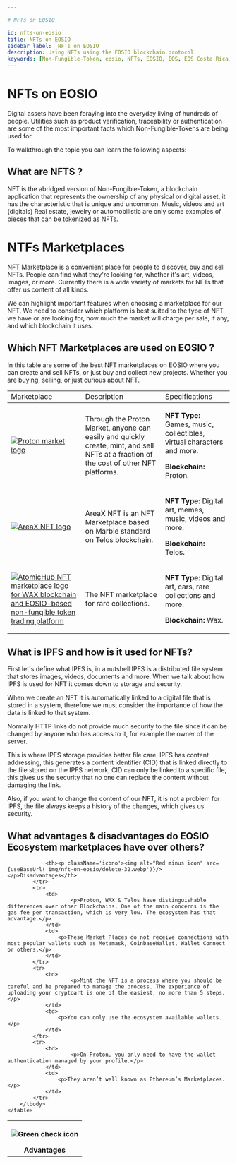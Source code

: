 ```yaml
---

# NFTs on EOSIO

id: nfts-on-eosio
title: NFTs on EOSIO
sidebar_label:  NFTs on EOSIO
description: Using NFTs using the EOSIO blockchain protocol
keywords: [Non-Fungible-Token, eosio, NFTs, EOSIO, EOS, EOS Costa Rica, What is a NFT, What is a NFT for]
---
```


# NFTs on EOSIO



Digital assets have been foraying into the everyday living of hundreds of people. Utilities such as product verification, traceability or authentication are some of the most important facts which Non-Fungible-Tokens are being used for. 

To walkthrough the topic you can learn the following aspects:

## What are NFTS ?

NFT is the abridged version of Non-Fungible-Token, a blockchain application that represents the ownership of any physical or digital asset, it has the characteristic that is unique and uncommon. Music, videos and art (digitals) Real estate, jewelry or automobilistic are only some examples of pieces that can be tokenized as NFTs. 

# NTFs Marketplaces

NFT Marketplace is a convenient place for people to discover, buy and sell NFTs. People can find what they're looking for, whether it's art, videos, images, or more.
Currently there is a wide variety of markets for NFTs that offer us content of all kinds. 

We can highlight important features when choosing a marketplace for our NFT.
We need to consider which platform is best suited to the type of NFT we have or are looking for, how much the market will charge per sale, if any, and which blockchain it uses.

## Which NFT Marketplaces are used on EOSIO ?

In this table are some of the best NFT marketplaces on EOSIO where you can create and sell NFTs, or just buy and collect new projects. Whether you are buying, selling, or just curious about NFT.

<Grid className='table-nft-marketplaces'>
	<table>
		<tbody>
			<tr>
				<td>Marketplace</td>
				<td>Description</td>
				<td>Specifications</td>
			</tr>
		</tbody>
		<tbody>
			<tr>
				<td>
					<a href="https://www.protonmarket.com/">
						<img alt="Proton market logo" src="https://www.protonmarket.com/beta-logo.svg"/>
					</a>
				</td>
				<td>
					<p>Through the Proton Market, anyone can easily and quickly create, mint, and sell NFTs at a fraction of the cost of other NFT platforms.</p>
				</td>
				<td>
					<p><strong>NFT Type:</strong> Games, music, collectibles, virtual characters and more.</p>
					<p><strong>Blockchain:</strong> Proton.</p>
				</td>
			</tr>
			<tr>
				<td>
					<a href="https://areaxnft.com/">
						<img alt="AreaX NFT logo" src="https://areaxnft.com/img/areax%20logo%20light.68b6831b.svg"/>
					</a>
				</td>
				<td>
					<p>AreaX NFT is an NFT Marketplace based on Marble standard on Telos blockchain.</p>
				</td>
				<td>
					<p><strong>NFT Type:</strong> Digital art, memes, music, videos and more.</p>
					<p><strong>Blockchain:</strong> Telos.</p>
				</td>
			</tr>
			<tr>
				<td>
					<a href="https://wax.atomichub.io/">
						<img alt="AtomicHub NFT marketplace logo for WAX blockchain and EOSIO-based non-fungible token trading platform" className='atomicHubLogo' src="https://wax.atomichub.io/images/logos/atomichub.svg"/>
					</a>
				</td>
				<td>
					<p>The NFT marketplace for rare collections.</p>
				</td>
				<td>
					<p><strong>NFT Type:</strong> Digital art, cars, rare collections and more.</p>
					<p><strong>Blockchain:</strong> Wax.</p>
				</td>
			</tr>
		</tbody>
	</table>
</Grid>

## What is IPFS and how is it used for NFTs?

First let's define what IPFS is, in a nutshell IPFS is a distributed file system that stores images, videos, documents and more. When we talk about how IPFS is used for NFT it comes down to storage and security.

When we create an NFT it is automatically linked to a digital file that is stored in a system, therefore we must consider the importance of how the data is linked to that system.

Normally HTTP links do not provide much security to the file since it can be changed by anyone who has access to it, for example the owner of the server.

This is where IPFS storage provides better file care. IPFS has content addressing, this generates a content identifier (CID) that is linked directly to the file stored on the IPFS network, CID can only be linked to a specific file, this gives us the security that no one can replace the content without damaging the link.

Also, if you want to change the content of our NFT, it is not a problem for IPFS, the file always keeps a history of the changes, which gives us security.

## What advantages & disadvantages do EOSIO Ecosystem marketplaces have over others?


<Grid className='table-nft-marketplaces'>
	<table>
		<tbody>
			<tr>
				<th><p className='icono'><img alt="Green check icon" src={useBaseUrl('img/nft-on-eosio/check-32.webp')}/></p>Advantages </th>
				
				<th><p className='icono'><img alt="Red minus icon" src={useBaseUrl('img/nft-on-eosio/delete-32.webp')}/></p>Disadvantages</th>
			</tr>
			<tr>
				<td>
						<p>Proton, WAX & Telos have distinguishable differences over other Blockchains. One of the main concerns is the gas fee per transaction, which is very low. The ecosystem has that advantage.</p>
				</td>
				<td>
					<p>These Market Places do not receive connections with most popular wallets such as Metamask, CoinbaseWallet, Wallet Connect or others.</p>
				</td>
			</tr>
			<tr>
				<td>
						<p>Mint the NFT is a process where you should be careful and be prepared to manage the process. The experience of uploading your cryptoart is one of the easiest, no more than 5 steps.</p>
				</td>
				<td>
					<p>You can only use the ecosystem available wallets.</p>
				</td>
			</tr>
			<tr>
				<td>
						<p>On Proton, you only need to have the wallet authentication managed by your profile.</p>
				</td>
				<td>
					<p>They aren’t well known as Ethereum’s Marketplaces.</p>
				</td>
			</tr>
		</tbody>
	</table>
</Grid>